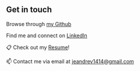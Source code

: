## Get in touch

Browse through [my Github](https://www.github.com/jeandre-visser) 

Find me and connect on [LinkedIn](http://www.linkedin.com/in/jeandre-visser)

📋 Check out my [Resume](https://resume.creddle.io/resume/9fih5w59z8y)!

📫 Contact me via email at jeandrev1414@gmail.com

